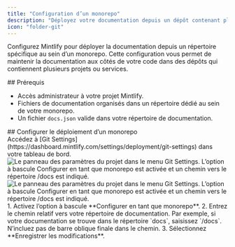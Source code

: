 ```yaml
---
title: "Configuration d’un monorepo"
description: "Déployez votre documentation depuis un dépôt contenant plusieurs projets"
icon: "folder-git"
---
```


Configurez Mintlify pour déployer la documentation depuis un répertoire spécifique au sein d’un monorepo. Cette configuration vous permet de maintenir la documentation aux côtés de votre code dans des dépôts qui contiennent plusieurs projets ou services.



<div id="prerequisites">
  ## Prérequis
</div>

* Accès administrateur à votre projet Mintlify.
* Fichiers de documentation organisés dans un répertoire dédié au sein de votre monorepo.
* Un fichier `docs.json` valide dans votre répertoire de documentation.



<div id="configure-monorepo-deployment">
  ## Configurer le déploiement d’un monorepo
</div>

<Steps>
<Step title="Accéder aux paramètres Git">
Accédez à [Git Settings](https://dashboard.mintlify.com/settings/deployment/git-settings) dans votre tableau de bord.

<Frame>
<img
  className="block dark:hidden my-0 pointer-events-none"
  src="/images/monorepo-light.png"
  alt="Le panneau des paramètres du projet dans le menu Git Settings. L’option à bascule Configurer en tant que monorepo est activée et un chemin vers le répertoire /docs est indiqué."
/>
<img
  className="hidden dark:block my-0 pointer-events-none"
  src="/images/monorepo-dark.png"
  alt="Le panneau des paramètres du projet dans le menu Git Settings. L’option à bascule Configurer en tant que monorepo est activée et un chemin vers le répertoire /docs est indiqué."
/>
</Frame>

</Step>
<Step title="Définir le chemin de votre documentation">
1. Activez l’option à bascule **Configurer en tant que monorepo**.
2. Entrez le chemin relatif vers votre répertoire de documentation. Par exemple, si votre documentation se trouve dans le répertoire `docs`, saisissez `/docs`.
<Note>
  N’incluez pas de barre oblique finale dans le chemin.
</Note>
3. Sélectionnez **Enregistrer les modifications**.
</Step>
</Steps>
